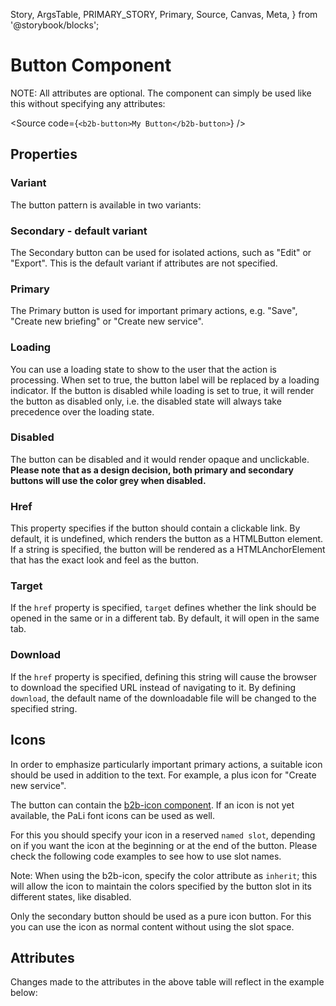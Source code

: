   Story,
  ArgsTable,
  PRIMARY_STORY,
  Primary,
  Source,
  Canvas,
  Meta,
} from '@storybook/blocks';


<Meta of={ButtonStories} />

# Button Component

<Canvas of={ButtonStories.Primary} sourceState="shown" />

NOTE: All attributes are optional. The component can simply be used like this without specifying any attributes:

<Source code={`<b2b-button>My Button</b2b-button>`} />

## Properties

### Variant

The button pattern is available in two variants:

### Secondary - default variant

The Secondary button can be used for isolated actions, such as "Edit" or "Export". This is the default variant if
attributes are not specified.

<Canvas of={ButtonStories.Secondary} />

### Primary

The Primary button is used for important primary actions, e.g. "Save", "Create new briefing" or "Create new service".

<Canvas of={ButtonStories.Primary} />

### Loading

You can use a loading state to show to the user that the action is processing. When set to true, the button label
will be replaced by a loading indicator. If the button is disabled while loading is set to true, it will
render the button as disabled only, i.e. the disabled state will always take precedence over the loading state.

<Canvas of={ButtonStories.Loading} />

### Disabled

The button can be disabled and it would render opaque and unclickable. <strong>Please note that as a design decision,
both primary and secondary buttons will use the color grey when disabled. </strong>

<Canvas of={ButtonStories.Disabled} />

### Href

This property specifies if the button should contain a clickable link. By default, it is undefined, which renders the button
as a HTMLButton element. If a string is specified, the button will be rendered as a HTMLAnchorElement that has the exact look and feel
as the button.

### Target

If the `href` property is specified, `target` defines whether the link should be opened in the same or in a different tab. By default, it will
open in the same tab.

### Download

If the `href` property is specified, defining this string will cause the browser to download the specified URL instead of navigating to it. By
defining `download`, the default name of the downloadable file will be changed to the specified string.

## Icons

In order to emphasize particularly important primary actions, a suitable icon should be used in addition to the text.
For example, a plus icon for "Create new service".

The button can contain the [b2b-icon component](?path=/docs/components-assets-icon--story-010-primary). If an
icon is not yet available, the PaLi font icons can be used as well.

For this you should specify your icon in a reserved `named slot`, depending on if you want the icon at the beginning or at
the end of the button. Please check the following code examples to see how to use slot names.

Note: When using the b2b-icon, specify the color attribute as `inherit`; this will allow the icon
to maintain the colors specified by the button slot in its different states, like disabled.

<Canvas of={ButtonStories.IconStart} />
<Canvas of={ButtonStories.IconEnd} />
<Canvas of={ButtonStories.PaliIcon} />

Only the secondary button should be used as a pure icon button. For this you can use the icon as normal content
without using the slot space.

<Canvas of={ButtonStories.IconOnly} />

## Attributes

<ArgsTable story={PRIMARY_STORY} />
Changes made to the attributes in the above table will reflect in the example below:
<Primary />
